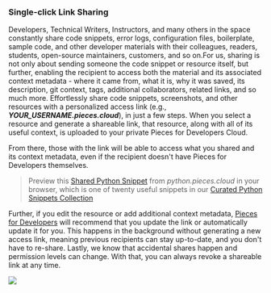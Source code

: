 ### Single-click Link Sharing

Developers, Technical Writers, Instructors, and many others in the space constantly share code snippets, error logs, configuration files, boilerplate, sample code, and other developer materials with their colleagues, readers, students, open-source maintainers, customers, and so on.For us, sharing is not only about sending someone the code snippet or resource itself, but further, enabling the recipient to access both the material and its associated context metadata - where it came from, what it is, why it was saved, its description, git context, tags, additional collaborators, related links, and so much more.
Effortlessly share code snippets, screenshots, and other resources with a personalized access link (e.g., **_YOUR_USERNAME.pieces.cloud_**), in just a few steps. When you select a resource and generate a shareable link, that resource, along with all of its useful context, is uploaded to your private Pieces for Developers Cloud.

From there, those with the link will be able to access what you shared and its context metadata, even if the recipient doesn't have Pieces for Developers themselves.
> Preview this <a href="{{ links.snippets.python.snippet }}">Shared Python Snippet</a> from _python.pieces.cloud_ in your browser, which is one of twenty useful snippets in our <a href="{{ links.snippets.python.collection }}">Curated Python Snippets Collection</a>

Further, if you edit the resource or add additional context metadata, <a href="{{ links.website.home }}">Pieces for Developers</a> will recommend that you update the link or automatically update it for you. This happens in the background without generating a new access link, meaning previous recipients can stay up-to-date, and you don't have to re-share.
Lastly, we know that accidental shares happen and permission levels can change. With that, you can always revoke a shareable link at any time.

![](https://storage.googleapis.com/pieces_static_resources/pfd_wiki/SHAREABLE_LINK.gif)
